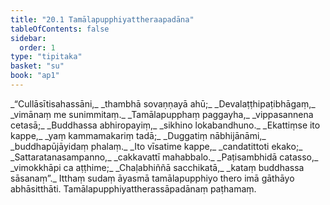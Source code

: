 ```yaml
---
title: "20.1 Tamālapupphiyattheraapadāna"
tableOfContents: false
sidebar:
  order: 1
type: "tipitaka"
basket: "su"
book: "ap1"
---
```



<DynamicBreadcrumb />

<Division number="1" book="ap1" bookNo="20" page="220">

<Paragraph number="2666" type="verses" book="ap1">
_“Cullāsītisahassāni,_  
_thambhā sovaṇṇayā ahū;_  
_Devalaṭṭhipaṭibhāgaṃ,_  
_vimānaṃ me sunimmitaṃ._  

</Paragraph>

</Division>
<Division number="2" book="ap1" bookNo="20" page="220">

<Paragraph number="2667" type="verses" book="ap1">
_Tamālapupphaṃ paggayha,_  
_vippasannena cetasā;_  
_Buddhassa abhiropayiṃ,_  
_sikhino lokabandhuno._  

</Paragraph>

</Division>
<Division number="3" book="ap1" bookNo="20" page="220">

<Paragraph number="2668" type="verses" book="ap1">
_Ekattiṃse ito kappe,_  
_yaṃ kammamakariṃ tadā;_  
_Duggatiṃ nābhijānāmi,_  
_buddhapūjāyidaṃ phalaṃ._  

</Paragraph>

</Division>
<Division number="4" book="ap1" bookNo="20" page="220">

<Paragraph number="2669" type="verses" book="ap1">
_Ito vīsatime kappe,_  
_candatittoti ekako;_  
_Sattaratanasampanno,_  
_cakkavattī mahabbalo._  

</Paragraph>

</Division>
<Division number="5" book="ap1" bookNo="20" page="220">

<Paragraph number="2670" type="verses" book="ap1">
_Paṭisambhidā catasso,_  
_vimokkhāpi ca aṭṭhime;_  
_Chaḷabhiññā sacchikatā,_  
_kataṃ buddhassa sāsanaṃ”._  

</Paragraph>

<Paragraph number="2671" book="ap1">
Itthaṃ sudaṃ āyasmā tamālapupphiyo thero imā gāthāyo abhāsitthāti.

</Paragraph>
</Division>

<Paragraph number="2672" type="center" book="ap1">
Tamālapupphiyattherassāpadānaṃ paṭhamaṃ.
</Paragraph>